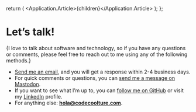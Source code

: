 
  return (
    <Application>
      <Application.Article>{children}</Application.Article>
    </Application>
  );
};

# Let’s talk!

{<Text size="l">I love to talk about software and technology, so if you have any questions or comments, please feel free
to reach out to me using any of the following methods.</Text>}

- [Send me an email][email], and you will get a response within 2-4 business days.
- For quick comments or questions, you can [send me a message on Mastodon][mastodon].
- If you want to see what I’m up to, you can [follow me on GitHub][github] or visit my [LinkedIn][linkedin] profile.
- For anything else: **hola@codecoolture.com**.

[email]: mailto:hola@codecoolture.com
[mastodon]: https://mastodon.world/@codecoolture
[linkedin]: https://linkedin.com/in/sergioalvarezsuarez
[github]: https://github.com/codecoolture

